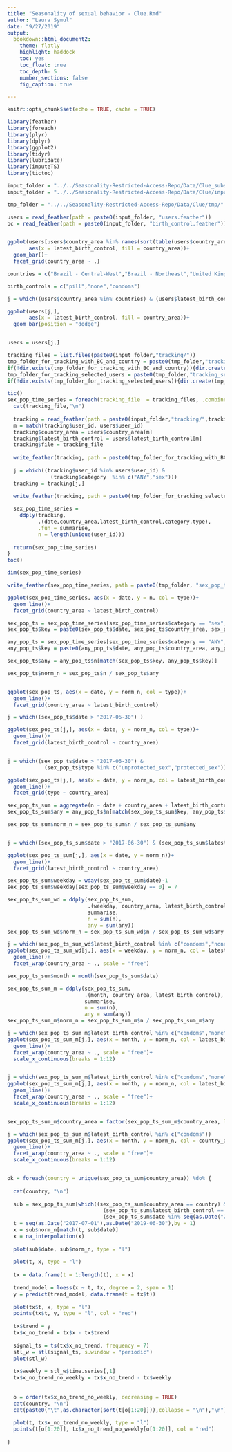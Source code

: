 ```yaml
---
title: "Seasonality of sexual behavior - Clue.Rmd"
author: "Laura Symul"
date: "9/27/2019"
output: 
  bookdown::html_document2: 
    theme: flatly
    highlight: haddock
    toc: yes
    toc_float: true
    toc_depth: 5
    number_sections: false
    fig_caption: true

---
```


```r
knitr::opts_chunk$set(echo = TRUE, cache = TRUE)
```


```r
library(feather)
library(foreach)
library(plyr)
library(dplyr)
library(ggplot2)
library(tidyr)
library(lubridate)
library(imputeTS)
library(tictoc)
```


```r
input_folder = "../../Seasonality-Restricted-Access-Repo/Data/Clue_subset/input/"
input_folder = "../../Seasonality-Restricted-Access-Repo/Data/Clue/input/"

tmp_folder = "../../Seasonality-Restricted-Access-Repo/Data/Clue/tmp/"

```


```r

users = read_feather(path = paste0(input_folder, "users.feather"))
bc = read_feather(path = paste0(input_folder, "birth_control.feather"))


ggplot(users[users$country_area %in% names(sort(table(users$country_area),decreasing = TRUE))[1:10],], 
       aes(x = latest_birth_control, fill = country_area))+
  geom_bar()+
  facet_grid(country_area ~ .)


```
```r


countries = c("Brazil - Central-West","Brazil - Northeast","United Kingdom","France","Germany","Mexico","United States - Midwest","United States - California","Canada","Australia")

birth_controls = c("pill","none","condoms")

j = which((users$country_area %in% countries) & (users$latest_birth_control %in% birth_controls))

ggplot(users[j,], 
       aes(x = latest_birth_control, fill = country_area))+
  geom_bar(position = "dodge")


users = users[j,]

```


```r

tracking_files = list.files(paste0(input_folder,"tracking/")) 
tmp_folder_for_tracking_with_BC_and_country = paste0(tmp_folder,"tracking_with_BC_and_country/")
if(!dir.exists(tmp_folder_for_tracking_with_BC_and_country)){dir.create(tmp_folder_for_tracking_with_BC_and_country)}
tmp_folder_for_tracking_selected_users = paste0(tmp_folder,"tracking_selected_users/")
if(!dir.exists(tmp_folder_for_tracking_selected_users)){dir.create(tmp_folder_for_tracking_selected_users)}

tic()
sex_pop_time_series = foreach(tracking_file  = tracking_files, .combine = rbind) %do% {
  cat(tracking_file,"\n")
  
  tracking = read_feather(path = paste0(input_folder,"tracking/",tracking_file))
  m = match(tracking$user_id, users$user_id)
  tracking$country_area = users$country_area[m]
  tracking$latest_birth_control = users$latest_birth_control[m]
  tracking$file = tracking_file
  
  write_feather(tracking, path = paste0(tmp_folder_for_tracking_with_BC_and_country, tracking_file) )
  
  j = which((tracking$user_id %in% users$user_id) & 
              (tracking$category  %in% c("ANY","sex")))
  tracking = tracking[j,]
  
  write_feather(tracking, path = paste0(tmp_folder_for_tracking_selected_users, tracking_file) )

  sex_pop_time_series =  
    ddply(tracking,
          .(date,country_area,latest_birth_control,category,type),
          .fun = summarise,
          n = length(unique(user_id)))
  
  return(sex_pop_time_series)
}
toc()

dim(sex_pop_time_series)

write_feather(sex_pop_time_series, path = paste0(tmp_folder, "sex_pop_time_series.feather"))

```


```r

ggplot(sex_pop_time_series, aes(x = date, y = n, col = type))+
  geom_line()+
  facet_grid(country_area ~ latest_birth_control)

```


```r

sex_pop_ts = sex_pop_time_series[sex_pop_time_series$category == "sex",]
sex_pop_ts$key = paste0(sex_pop_ts$date, sex_pop_ts$country_area, sex_pop_ts$latest_birth_control)

any_pop_ts = sex_pop_time_series[sex_pop_time_series$category == "ANY",]
any_pop_ts$key = paste0(any_pop_ts$date, any_pop_ts$country_area, any_pop_ts$latest_birth_control)

sex_pop_ts$any = any_pop_ts$n[match(sex_pop_ts$key, any_pop_ts$key)]

sex_pop_ts$norm_n = sex_pop_ts$n / sex_pop_ts$any


ggplot(sex_pop_ts, aes(x = date, y = norm_n, col = type))+
  geom_line()+
  facet_grid(country_area ~ latest_birth_control)

j = which((sex_pop_ts$date > "2017-06-30") )

ggplot(sex_pop_ts[j,], aes(x = date, y = norm_n, col = type))+
  geom_line()+
  facet_grid(latest_birth_control ~ country_area)


j = which((sex_pop_ts$date > "2017-06-30") & 
            (sex_pop_ts$type %in% c("unprotected_sex","protected_sex")))

ggplot(sex_pop_ts[j,], aes(x = date, y = norm_n, col = latest_birth_control))+
  geom_line()+
  facet_grid(type ~ country_area)

```



```r

sex_pop_ts_sum = aggregate(n ~ date + country_area + latest_birth_control + key, sex_pop_ts, sum)
sex_pop_ts_sum$any = any_pop_ts$n[match(sex_pop_ts_sum$key, any_pop_ts$key)]

sex_pop_ts_sum$norm_n = sex_pop_ts_sum$n / sex_pop_ts_sum$any


j = which((sex_pop_ts_sum$date > "2017-06-30") & (sex_pop_ts_sum$latest_birth_control %in% c("condoms","none","pill")))

ggplot(sex_pop_ts_sum[j,], aes(x = date, y = norm_n))+
  geom_line()+
  facet_grid(latest_birth_control ~ country_area)

```


```r

sex_pop_ts_sum$weekday = wday(sex_pop_ts_sum$date)-1
sex_pop_ts_sum$weekday[sex_pop_ts_sum$weekday == 0] = 7

sex_pop_ts_sum_wd = ddply(sex_pop_ts_sum,
                          .(weekday, country_area, latest_birth_control),
                          summarise,
                          n = sum(n),
                          any = sum(any))
sex_pop_ts_sum_wd$norm_n = sex_pop_ts_sum_wd$n / sex_pop_ts_sum_wd$any

j = which(sex_pop_ts_sum_wd$latest_birth_control %in% c("condoms","none","pill"))
ggplot(sex_pop_ts_sum_wd[j,], aes(x = weekday, y = norm_n, col = latest_birth_control) )+
  geom_line()+
  facet_wrap(country_area ~ ., scale = "free")

```

```r


sex_pop_ts_sum$month = month(sex_pop_ts_sum$date)

sex_pop_ts_sum_m = ddply(sex_pop_ts_sum,
                         .(month, country_area, latest_birth_control),
                         summarise,
                         n = sum(n),
                         any = sum(any))
sex_pop_ts_sum_m$norm_n = sex_pop_ts_sum_m$n / sex_pop_ts_sum_m$any

j = which(sex_pop_ts_sum_m$latest_birth_control %in% c("condoms","none","pill"))
ggplot(sex_pop_ts_sum_m[j,], aes(x = month, y = norm_n, col = latest_birth_control) )+
  geom_line()+
  facet_wrap(country_area ~ ., scale = "free")+
  scale_x_continuous(breaks = 1:12)


j = which(sex_pop_ts_sum_m$latest_birth_control %in% c("condoms","none"))
ggplot(sex_pop_ts_sum_m[j,], aes(x = month, y = norm_n, col = latest_birth_control) )+
  geom_line()+
  facet_wrap(country_area ~ ., scale = "free")+
  scale_x_continuous(breaks = 1:12)


sex_pop_ts_sum_m$country_area = factor(sex_pop_ts_sum_m$country_area, levels = countries)

j = which(sex_pop_ts_sum_m$latest_birth_control %in% c("condoms"))
ggplot(sex_pop_ts_sum_m[j,], aes(x = month, y = norm_n, col = country_area) )+
  geom_line()+  
  facet_wrap(country_area ~ ., scale = "free")+
  scale_x_continuous(breaks = 1:12)



```



```r

ok = foreach(country = unique(sex_pop_ts_sum$country_area)) %do% {
  
  cat(country, "\n")
  
  sub = sex_pop_ts_sum[which((sex_pop_ts_sum$country_area == country) & 
                               (sex_pop_ts_sum$latest_birth_control == "condoms") &
                               (sex_pop_ts_sum$date %in% seq(as.Date("2017-07-01"),as.Date("2019-06-30"),by = 1))),]
  t = seq(as.Date("2017-07-01"),as.Date("2019-06-30"),by = 1)
  x = sub$norm_n[match(t, sub$date)]
  x = na_interpolation(x)
  
  plot(sub$date, sub$norm_n, type = "l")
  
  plot(t, x, type = "l")
  
  tx = data.frame(t = 1:length(t), x = x)
  
  trend_model = loess(x ~ t, tx, degree = 2, span = 1)
  y = predict(trend_model, data.frame(t = tx$t))
  
  plot(tx$t, x, type = "l")
  points(tx$t, y, type = "l", col = "red")
  
  tx$trend = y
  tx$x_no_trend = tx$x - tx$trend
  
  signal_ts = ts(tx$x_no_trend, frequency = 7) 
  stl_w = stl(signal_ts, s.window = "periodic")
  plot(stl_w)
  
  tx$weekly = stl_w$time.series[,1]
  tx$x_no_trend_no_weekly = tx$x_no_trend - tx$weekly
  
  
  o = order(tx$x_no_trend_no_weekly, decreasing = TRUE)
  cat(country, "\n")
  cat(paste0("\t",as.character(sort(t[o[1:20]])),collapse = "\n"),"\n")
  
  plot(t, tx$x_no_trend_no_weekly, type = "l")
  points(t[o[1:20]], tx$x_no_trend_no_weekly[o[1:20]], col = "red")
  
}

```


